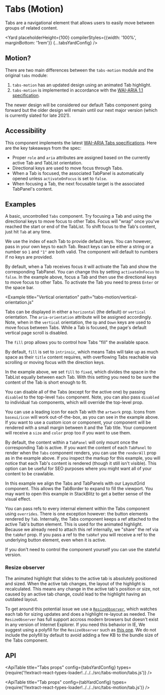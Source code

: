 <!--
Copyright (c) 2018-2020 Uber Technologies, Inc.

This source code is licensed under the MIT license found in the
LICENSE file in the root directory of this source tree.
-->







# Tabs (Motion)

Tabs are a navigational element that allows users to easily move between groups of related content.

<Yard
  placeholderHeight={100}
  compilerStyles={{width: '100%', marginBottom: '1rem'}}
  {...tabsYardConfig}
/>

## Motion?

There are two main differences between the `tabs-motion` module and the original `tabs` module:

1. `tabs-motion` has an updated design using an animated Tab highlight.
2. `tabs-motion` is implemented in accordance with the [WAI-ARIA 1.1 specification](https://www.w3.org/TR/wai-aria-practices-1.1/#tabpanel).

The newer design will be considered our default Tabs component going forward but the older design will remain until our next major version (which is currently slated for late 2021).

## Accessibility

This component implements the latest [WAI-ARIA Tabs specifications](https://www.w3.org/TR/wai-aria-practices-1.1/#tabpanel). Here are the key takeaways from the spec:

- Proper `role` and `aria` attributes are assigned based on the currently active Tab and TabList orientation.
- Directional keys are used to move focus through Tabs.
- When a Tab is focused, the associated TabPanel is automatically opened unless `activateOnFocus` is set to `false`.
- When focusing a Tab, the next focusable target is the associated TabPanel's content.

## Examples

<Example title="Basics" path="tabs-motion/basic.js">
  <BasicExample />
</Example>

A basic, uncontrolled `Tabs` component. Try focusing a Tab and using the directional keys to move focus to other Tabs. Focus will "wrap" once you've reached the start or end of the TabList. To shift focus to the Tab's content, just hit `Tab` at any time.

<Example title="Keys" path="tabs-motion/keys.js">
  <KeysExample />
</Example>

We use the index of each Tab to provide default keys. You can however, pass in your own keys to each Tab. React keys can be either a string or a number so `1` and `"1"` are both valid. The component will default to numbers if no keys are provided.

<Example title="Keyboard activation" path="tabs-motion/keyboard-activation.js">
  <KeyboardActivationExample />
</Example>

By default, when a Tab receives focus it will activate the Tab and show the corresponding TabPanel. You can change this by setting `activateOnFocus` to `false`. In the example above, focus a Tab and then use the directional keys to move focus to other Tabs. To activate the Tab you need to press `Enter` or the space bar.

<Example
  title="Vertical orientation"
  path="tabs-motion/vertical-orientation.js"
>
  <VerticalOrientationExample />
</Example>

Tabs can be displayed in either a `horizontal` (the default) or `vertical` orientation. The `aria-orientation` attribute will be assigned accordingly. Note, when in the `vertical` orientation, the `Up` and `Down` keys are used to move focus between Tabs. While a Tab is focused, the page's default vertical page scroll is disabled.

<Example title="Fixed fill" path="tabs-motion/fixed.js">
  <FixedExample />
</Example>

The `fill` prop allows you to control how Tabs "fill" the available space.

By default, `fill` is set to `intrinsic`, which means Tabs will take up as much space as their `title` content requires, with overflowing Tabs reachable via scrolling or moving focus with the direction keys.

In the example above, we set `fill` to `fixed`, which divides the space in the TabList equally between each Tab. With this setting you need to be sure the content of the Tab is short enough to fit.

<Example title="Disabled" path="tabs-motion/disabled.js">
  <DisabledExample />
</Example>

You can disable all of the Tabs (except for the active one) by passing `disabled` to the top-level `Tabs` component. Note, you can also pass `disabled` to individual `Tab` components, which will override the top-level prop.

<Example title="Leading icon" path="tabs-motion/artwork.js">
  <ArtworkExample />
</Example>

You can use a leading icon for each Tab with the `artwork` prop. Icons from `baseui/icon` will work out-of-the-box, as you can see in the example above. If you want to use a custom icon or component, your component will be rendered with a small margin between it and the Tab title. Your component will receive a `size` and `color` prop too if you want to use them.

<Example title="Rendering & SEO" path="tabs-motion/renderAll.js">
  <RenderAllExample />
</Example>

By default, the content within a `TabPanel` will only mount once the corresponding Tab is active. If you want the content of each `TabPanel` to render when the `Tabs` component renders, you can use the `renderAll` prop as in the example above. If you inspect the markup for this example, you will notice that each Tab's content is rendered (though it still isn't visible). This option can be useful for SEO purposes where you might want all of your content to be crawlable.

<Example title="Alignment" path="tabs-motion/alignment.js">
  <AlignmentExample />
</Example>

In this example we align the Tabs and TabPanels with our LayoutGrid component. This allows the TabBorder to expand to fill the viewport. You may want to open this example in StackBlitz to get a better sense of the visual effect.

<Example title="Refs" path="tabs-motion/refs.js">
  <RefsExample />
</Example>

You can pass refs to every internal element within the Tabs component using `overrides`. There is one exception however: the button elements rendered by `Tab`. Internally, the Tabs component keeps a ref attached to the active Tab's button element. This is used for the animated highlight. Because we already need to attach this ref internally, we "share" the ref via the `tabRef` prop. If you pass a ref to the `tabRef` you will receive a ref to the underlying button element, even when it is active.

<Example title="Stateful" path="tabs-motion/stateful.js">
  <StatefulExample />
</Example>

If you don't need to control the component yourself you can use the stateful version.

### Resize observer

The animated highlight that slides to the active tab is absolutely positioned and sized. When the active tab changes, the layout of the highlight is recalculated. This means any change in the active tab's position or size, not caused by an active tab change, could lead to the highlight having an outdated layout.

To get around this potential issue we use a [`ResizeObserver`](https://developer.mozilla.org/en-US/docs/Web/API/ResizeObserver), which watches each tab for sizing updates and does a highlight re-layout as needed. The `ResizeObserver` has full support accross modern browsers but doesn't exist in any version of Internet Explorer. If you need this behavior in IE, We suggest using a polyfill for the `ResizeObserver` such as [this one](https://github.com/juggle/resize-observer). We do not include the polyfill by default to avoid adding a few KB to the bundle size of the Tabs component.

## API

<ApiTable
  title="Tabs props"
  config={tabsYardConfig}
  types={require('!!extract-react-types-loader!../../../src/tabs-motion/tabs.js')}
/>

<ApiTable
  title="Tab props"
  config={tabYardConfig}
  types={require('!!extract-react-types-loader!../../../src/tabs-motion/tab.js')}
/>

<Exports component={TabsExports} title="Exports" path="baseui/tabs-motion" />
